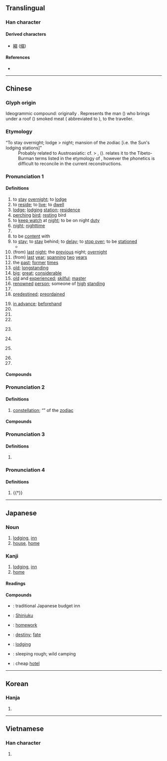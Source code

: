 {{character info/new}}
==Translingual==

===Han character===
{{Han char|rn=40|rad=宀|as=08|sn=11|four=30261|canj=JOMA|ids=⿱宀佰}}

====Derived characters====
* [[縮]] ([[缩]])

====References====
* {{Han ref|kx=0287.130|dkj=07195|dj=0568.210|hdz=20938.100|uh=5BBF|ud=23487|bh=B14A|bd=45386}}

----

==Chinese==
{{zh-forms|alt=㝛}}

===Glyph origin===
{{Han etym}}
Ideogrammic compound: originally {{zh-l|*㝛}}. Represents the man ({{zh-l|*人}}) who brings under a roof ({{zh-l|*宀}}) smoked meat ({{zh-l|*肉}} abbreviated to {{zh-l|*㐁}}), to the traveller.

===Etymology===
; “To stay overnight; lodge > night; mansion of the zodiac [i.e. the Sun's lodging stations]”
: Probably related to Austroasiatic: cf. {{cog|mkh-okm||*ruk|to take cover or shelter}} > {{cog|km|ជ្រុក||shelter; refuge}}, {{cog|km|ស្រុក||settlement; village}} ({{zh-ref|Schuessler, 2007}}). {{zh-ref|Benedict (1972)}} relates it to the Tibeto-Burman terms listed in the etymology of {{och-l|夜|night}}, however the phonetics is difficult to reconcile in the current reconstructions.

===Pronunciation 1===
{{zh-pron
|m=sù,xiǔ
|m_note=sù - literary (all senses); xiǔ - vernacular (classifier “night”)
|c=suk1
|h=pfs=siuk/suk
|md=sé̤ṳk
|mn=siok/sok/xm,zz:sek/qz:siak
|mn_note=siok - literary; sok - vernacular; sek/siak - vernacular
|mn-t=suah4
|w=4soq
|mc=2
|oc=1,2
|cat=v,n,cl,a,adv,pn
}}

====Definitions====
{{zh-hanzi}}

# to [[stay]] [[overnight]]; to [[lodge]]
# to [[reside]]; to [[live]]; to [[dwell]]
# [[lodge]]; [[lodging]] [[station]]; [[residence]]
# [[perch]]ing [[bird]]; [[rest]]ing bird
# to [[keep watch]] at [[night]]; to be on night [[duty]]
# [[night]]; [[nighttime]]
# {{zh-classifier|the [[number]] of [[night]]s|t=[[night]]}}
# to be [[content]] with
# to [[stay]]; to [[stay]] behind; to [[delay]]; to [[stop over]]; to be [[station]]ed
#* {{zh-x|宿治 者 削。|He who '''procrastinates''' in creating order will be dismembered.|ref=Shangjunshu}}
# (from) [[last]] [[night]]; the [[previous]] night; [[overnight]]
# (from) [[last]] [[year]]; [[spanning]] [[two]] [[year]]s
# the [[past]]; [[former]] [[times]]
# [[old]]; [[longstanding]]
# [[big]]; [[great]]; [[considerable]]
# [[old]] and [[experienced]]; [[skilful]]; [[master]]
# [[renowned]] [[person]]; someone of [[high]] [[standing]]
# {{zh-alt-form|夙|[[usually]]; [[normally]]}}
# [[predestined]]; [[preordained]]
#: {{zh-x|宿命|destiny [lit. '''predestined''' life]}}
# [[in advance]]; [[beforehand]]
# {{zh-alt-form|肅|[[respectful]]; [[solemn]]}}
# {{zh-alt-form|肅|to [[admonish]]; to [[warn]]}}
# {{zh-alt-form|肅|to [[offer]]}}
# {{zh-div|國}} {{lb|zh|historical}} {{n-g|The name of an [[ancient]] [[state]] located in modern-day {{w|Dongping County|Dongping county}} in [[Shandong]] province.}}
# {{zh-div|州}} {{lb|zh|historical}} {{n-g|The name of an [[ancient]] [[prefecture]] during the [[Tang]] dynasty, located in modern-day [[Suzhou]] city in [[Anhui]] province.}}
# {{zh-div|縣}} {{lb|zh|historical}} {{n-g|The name of an [[abolished]] [[county]], now the [[Suzhou]] city in [[Anhui]] province.}}
# {{zh-short|宿州|[[Suzhou]] city in [[Anhui]] province}}
# {{surname|lang=zh}}

====Compounds====
{{zh-der|一償宿願|一宿|上宿|中宿|宿舍|住宿|宿望|宿志|信宿|外宿|宿老|宿因|宿願|伴宿|值宿|宿學|宿命|宿屋|宿債|宿留|宿儒|宿逋|宿營|宿夕|宿泊|同宿|宿頭|宿遇|尊宿|宿諾|宿主|宿好|中間宿主|宿命論|宿疾|弋不射宿|夜宿曉行|宿名|宿將舊卒|宿構|宿醉|寄宿學校|宿草|孤眠獨宿|宿瘤|宿憾|宿雨|儤宿|宿歇|宿素|宿妝|寡宿孤辰|寄宿|宿墨|宿麥|宿頓|宿酒|宿賊|宿衛|宿莽|宿緣|宿痾|宿生|宿根|宿料|宿敵|宿弊|宿將|宿宿|宿學舊儒|宿善|宿命通|安宿|存宿|宿世冤家|寄宿生|宿酲|宿怨|宿霧|宿心|名宿|宿昔|借宿|停眠整宿|宿慧|宿世|止宿|曉行夜宿|房宿錢|獨宿|歸宿|投宿|歇宿|求宿|留宿|眠鷗宿鷺|直宿|朝餐夜宿|東食西宿|淹宿|水宿風餐|棲宿|眠花宿柳|胸無宿物|食宿|野宿|雙棲雙宿|託宿|草行露宿|餐風露宿|露宿風餐|齊宿|耆宿|終宿主|老宿|齋宿|餐風宿露|露宿|餐風宿雨|餐風宿水|風餐雨宿|風餐露宿|雙宿雙飛|風餐水宿|膳宿|老師宿儒|經宿不歸|風飧露宿|舊愛宿恩|通宿}}

===Pronunciation 2===
{{zh-pron
|m=xiù
|c=sau3
|h=pfs=siu
|md=séu
|mn=siù
|mn-t=siu3
|w=2xieu
|mc=1
|oc=2,1
|cat=n
}}

====Definitions====
{{zh-hanzi}}

# {{lb|zh|Chinese astronomy}} [[constellation]]; “{{w|Twenty-Eight Mansions|mansion}}” of the [[zodiac]]

====Compounds====
{{zh-der|fold=1|壁宿|斗宿|牛宿|女宿|室宿|危宿|虛宿|列宿|二十八宿|井宿|畢宿|水宿|星宿|畢宿星團|柳宿|星宿海|角宿}}

===Pronunciation 3===
{{zh-pron
|m=sù
|cat=
}}

====Definitions====
{{zh-hanzi}}

# {{zh-only|宿宿|[[walk]]ing [[slowly]] in [[small]] [[step]]s}}

===Pronunciation 4===
{{zh-pron
|m=Qī
|cat=pn
}}

====Definitions====
{{zh-hanzi}}

# {{†}} {{zh-alt-form|戚|name of a [[county]] in the {{w|State of Wei}}|tr=Qī}}

----

==Japanese==

===Noun===
{{ja-noun|やど}}

# [[lodging]], [[inn]]
# [[house]], [[home]]

===Kanji===
{{ja-kanji|grade=3|rs=宀08}}

# [[lodging]], [[inn]]
# [[home]]

====Readings====
{{ja-readings
|goon=しゅ, すく
|kanon=しゅう, しゅく
|kanyoon=しゅく
|kun=やど-る, やど-, やど-す
}}

====Compounds====
* {{ja-r|民%宿|みん%しゅく}}: traditional Japanese budget inn
* {{ja-r|新%宿|^しん%じゅく}}: [[Shinjuku]]
* {{ja-r|宿%題|しゅく%だい}}: [[homework]]
* {{ja-r|宿%命|しゅく%めい}}: [[destiny]]; [[fate]]
* {{ja-r|宿%泊|しゅく%はく}}: [[lodging]]
* {{ja-r|野%宿|の%じゅく}}: sleeping rough; wild camping
* {{ja-r|安%宿|やす%やど}}: cheap [[hotel]]

----

==Korean==

===Hanja===
{{ko-hanja|hangeul=[[숙]], [[수]]|rv=suk, su|mr=suk, su}}

# {{defn|lang=ko|sort=宀08}}

----

==Vietnamese==

===Han character===
{{vi-hantu|[[túc]], [[tú]]|rs=宀08}}

# {{defn|lang=vi|sort=宀08}}